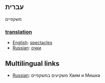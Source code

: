 ==עברית==
משקפיים 

===[[translation]]===
*[[English]]: [[spectacles]]
*[[Russian]]: [[очки]] 

==Multilingual links== 
*[[Russian]]: משקיעים במשקפיים Хаим и Мишка